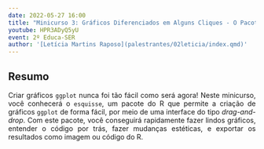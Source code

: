 ```yaml
---
date: 2022-05-27 16:00
title: "Minicurso 3: Gráficos Diferenciados em Alguns Cliques - O Pacote esquisse do R"
youtube: HPR3ADyQ5yU
event: 2º Educa-SER
author: '[Letícia Martins Raposo](palestrantes/02leticia/index.qmd)'
---
```


## Resumo

<div style="text-align: justify;"><p>Criar gráficos `ggplot` nunca foi tão fácil como será agora! Neste minicurso, você conhecerá o `esquisse`, um pacote do R que permite a criação de gráficos `ggplot` de forma fácil, por meio de uma interface do tipo *drag-and-drop*. Com este pacote, você conseguirá rapidamente fazer lindos gráficos, entender o código por trás, fazer mudanças estéticas, e exportar os resultados como imagem ou código do R.</p></div>
